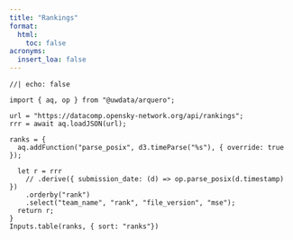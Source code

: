 ```yaml
---
title: "Rankings"
format:
  html:
    toc: false
acronyms:
  insert_loa: false
---
```



```ojs
//| echo: false

import { aq, op } from "@uwdata/arquero"; 

url = "https://datacomp.opensky-network.org/api/rankings";
rrr = await aq.loadJSON(url);

ranks = {
  aq.addFunction("parse_posix", d3.timeParse("%s"), { override: true });

  let r = rrr
    // .derive({ submission_date: (d) => op.parse_posix(d.timestamp) })
    .orderby("rank")
    .select("team_name", "rank", "file_version", "mse");
  return r;
}
Inputs.table(ranks, { sort: "ranks"})
```

